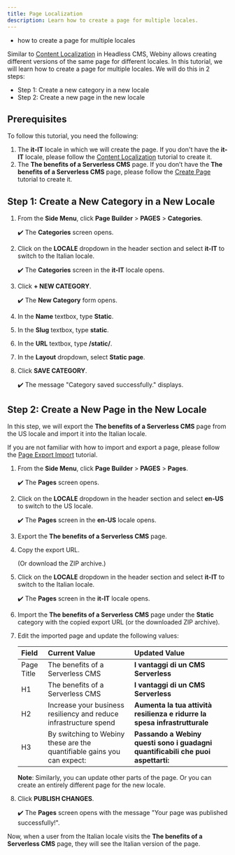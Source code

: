 ```yaml
---
title: Page Localization
description: Learn how to create a page for multiple locales.
---
```



<Alert type="success" title="WHAT YOU'LL LEARN">

- how to create a page for multiple locales

</Alert>

Similar to [Content Localization](../link) in Headless CMS, Webiny allows creating different versions of the same page for different locales. In this tutorial, we will learn how to create a page for multiple locales. We will do this in 2 steps:

- Step 1: Create a new category in a new locale
- Step 2: Create a new page in the new locale


## Prerequisites

To follow this tutorial, you need the following:

1. The **it-IT** locale in which we will create the page. If you don't have the **it-IT** locale, please follow the [Content Localization](../link) tutorial to create it.
2. The **The benefits of a Serverless CMS** page. If you don’t have the **The benefits of a Serverless CMS** page, please follow the [Create Page](../essentials/create-page) tutorial to create it.


## Step 1: Create a New Category in a New Locale

1. From the **Side Menu**, click **Page Builder** > **PAGES** > **Categories**.

    ✔️ The **Categories** screen opens.

2. Click on the **LOCALE** dropdown in the header section and select **it-IT** to switch to the Italian locale.

    ✔️ The **Categories** screen in the **it-IT** locale opens.

3. Click **+ NEW CATEGORY**.

    ✔️ The **New Category** form opens.

4. In the **Name** textbox, type **Static**.

5. In the **Slug** textbox, type **static**.

6. In the **URL** textbox, type **/static/**.

7. In the **Layout** dropdown, select **Static page**.

8. Click **SAVE CATEGORY**.

    ✔️ The message "Category saved successfully." displays.


## Step 2: Create a New Page in the New Locale

In this step, we will export the **The benefits of a Serverless CMS** page from the US locale and import it into the Italian locale.

If you are not familiar with how to import and export a page, please follow the [Page Export Import](../essentials/page-export-import) tutorial.

1. From the **Side Menu**, click **Page Builder** > **PAGES** > **Pages**.

    ✔️ The **Pages** screen opens.

2. Click on the **LOCALE** dropdown in the header section and select **en-US** to switch to the US locale.

    ✔️ The **Pages** screen in the **en-US** locale opens.

3. Export the **The benefits of a Serverless CMS** page.

4. Copy the export URL.
    
    (Or download the ZIP archive.)

5. Click on the **LOCALE** dropdown in the header section and select **it-IT** to switch to the Italian locale.

    ✔️ The **Pages** screen in the **it-IT** locale opens.

6. Import the **The benefits of a Serverless CMS** page under the **Static** category with the copied export URL (or the downloaded ZIP archive).

7. Edit the imported page and update the following values:

    | Field         | Current Value                                                           | Updated Value                                                                    |
    | :-------      | :----------------------------------------------                         | :--------------------------                                                      |
    | Page Title    | The benefits of a Serverless CMS                                        | **I vantaggi di un CMS Serverless**                                              |
    | H1            | The benefits of a Serverless CMS                                        | **I vantaggi di un CMS Serverless**                                              |
    | H2            | Increase your business resiliency and reduce infrastructure spend       | **Aumenta la tua attività resilienza e ridurre la spesa infrastrutturale**       |
    | H3            | By switching to Webiny these are the quantifiable gains you can expect: | **Passando a Webiny questi sono i guadagni quantificabili che puoi aspettarti:** |

    **Note**: Similarly, you can update other parts of the page. Or you can create an entirely different page for the new locale.

8. Click **PUBLISH CHANGES**.

    ✔️ The **Pages** screen opens with the message "Your page was published successfully!".

Now, when a user from the Italian locale visits the **The benefits of a Serverless CMS** page, they will see the Italian version of the page.
